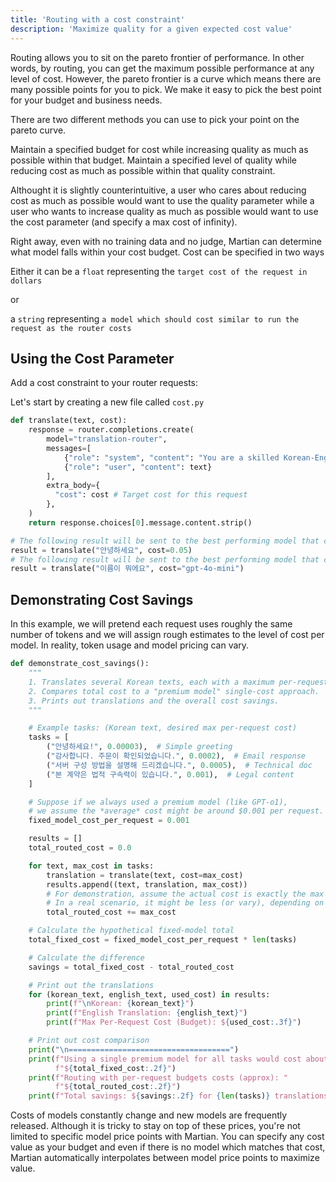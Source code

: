 ```yaml
---
title: 'Routing with a cost constraint'
description: 'Maximize quality for a given expected cost value'
---
```


Routing allows you to sit on the pareto frontier of performance. In other words, by routing, you can get the maximum possible performance at any level of cost. However, the pareto frontier is a curve which means there are many possible points for you to pick. We make it easy to pick the best point for your budget and business needs.

There are two different methods you can use to pick your point on the pareto curve.

<CardGroup cols={2}>
  <Card title="Cost" icon="money-bill">
    Maintain a specified budget for cost while increasing quality as much as possible within that budget.
  </Card>
  <Card title="Quality" icon="star">
    Maintain a specified level of quality while reducing cost as much as possible within that quality constraint.
  </Card>
</CardGroup>

Althought it is slightly counterintuitive, a user who cares about reducing cost as much as possible would want to use the quality parameter while a user who wants to increase quality as much as possible would want to use the cost parameter (and specify a max cost of infinity).

Right away, even with no training data and no judge, Martian can determine what model falls within your cost budget. Cost can be specified in two ways

Either it can be a 
`float` representing the `target cost of the request in dollars` 

or 

a `string` representing `a model which should cost similar to run the request as the router costs`

## Using the Cost Parameter
Add a cost constraint to your router requests:

Let's start by creating a new file called `cost.py`

```python cost.py
def translate(text, cost):    
    response = router.completions.create(
        model="translation-router",
        messages=[
            {"role": "system", "content": "You are a skilled Korean-English translator."},
            {"role": "user", "content": text}
        ],
        extra_body={
          "cost": cost # Target cost for this request
        },
    )
    return response.choices[0].message.content.strip()

# The following result will be sent to the best performing model that costs 5 cents or less
result = translate("안녕하세요", cost=0.05)
# The following result will be sent to the best performing model that costs as much or less than gpt-4o-mini
result = translate("이름이 뭐에요", cost="gpt-4o-mini")
```

## Demonstrating Cost Savings
In this example, we will pretend each request uses roughly the same number of tokens and we will assign rough estimates to the level of cost per model. In reality, token usage and model pricing can vary.

```python cost.py
def demonstrate_cost_savings():
    """
    1. Translates several Korean texts, each with a maximum per-request budget.
    2. Compares total cost to a "premium model" single-cost approach.
    3. Prints out translations and the overall cost savings.
    """

    # Example tasks: (Korean text, desired max per-request cost)
    tasks = [
        ("안녕하세요!", 0.00003),  # Simple greeting
        ("감사합니다. 주문이 확인되었습니다.", 0.0002),  # Email response
        ("서버 구성 방법을 설명해 드리겠습니다.", 0.0005),  # Technical doc
        ("본 계약은 법적 구속력이 있습니다.", 0.001),  # Legal content
    ]

    # Suppose if we always used a premium model (like GPT-o1),
    # we assume the *average* cost might be around $0.001 per request.
    fixed_model_cost_per_request = 0.001

    results = []
    total_routed_cost = 0.0

    for text, max_cost in tasks:
        translation = translate(text, cost=max_cost)
        results.append((text, translation, max_cost))
        # For demonstration, assume the actual cost is exactly the max cost
        # In a real scenario, it might be less (or vary), depending on usage.
        total_routed_cost += max_cost

    # Calculate the hypothetical fixed-model total
    total_fixed_cost = fixed_model_cost_per_request * len(tasks)

    # Calculate the difference
    savings = total_fixed_cost - total_routed_cost

    # Print out the translations
    for (korean_text, english_text, used_cost) in results:
        print(f"\nKorean: {korean_text}")
        print(f"English Translation: {english_text}")
        print(f"Max Per-Request Cost (Budget): ${used_cost:.3f}")

    # Print out cost comparison
    print("\n====================================")
    print(f"Using a single premium model for all tasks would cost about: "
          f"${total_fixed_cost:.2f}")
    print(f"Routing with per-request budgets costs (approx): "
          f"${total_routed_cost:.2f}")
    print(f"Total savings: ${savings:.2f} for {len(tasks)} translations")
```

<Note>
  Costs of models constantly change and new models are frequently released. Although it is tricky to stay on top of these prices, you're not limited to specific model price points with Martian. You can specify any cost value as your budget and even if there is no model which matches that cost, Martian automatically interpolates between model price points to maximize value.
</Note>
